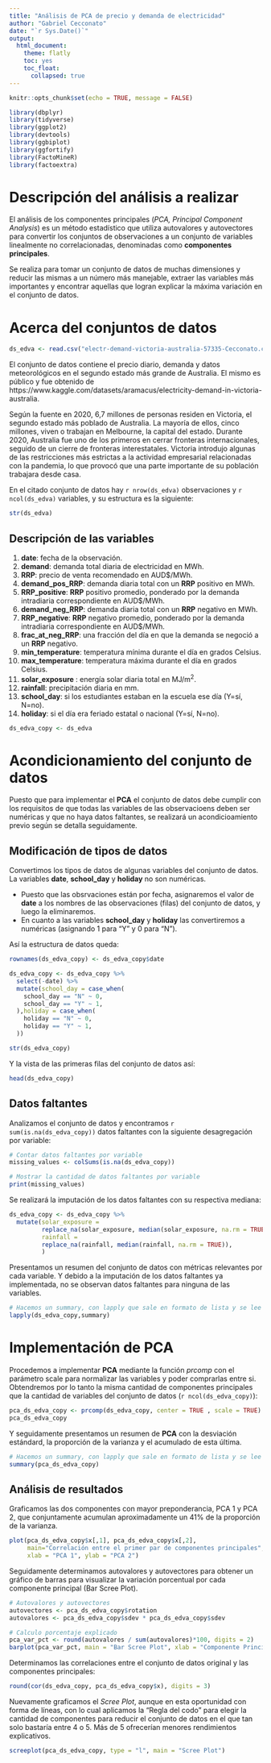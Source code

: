 ```yaml
---
title: "Análisis de PCA de precio y demanda de electricidad"
author: "Gabriel Cecconato"
date: "`r Sys.Date()`"
output:
  html_document:
    theme: flatly
    toc: yes
    toc_float:
      collapsed: true
---
```


```r
knitr::opts_chunk$set(echo = TRUE, message = FALSE)
```


```r
library(dbplyr)
library(tidyverse)
library(ggplot2)
library(devtools)
library(ggbiplot)
library(ggfortify)
library(FactoMineR)
library(factoextra)
```


# Descripción del análisis a realizar 

El análisis de los componentes principales (*PCA, Principal Component Analysis*) es un método estadístico que utiliza autovalores y autovectores para convertir los conjuntos de observaciones a un conjunto de variables linealmente no correlacionadas, denominadas como **componentes principales**.

Se realiza para tomar un conjunto de datos de muchas dimensiones y reducir las mismas a un número más manejable, extraer las variables más importantes y encontrar aquellas que logran explicar la máxima variación en el conjunto de datos.

# Acerca del conjuntos de datos

```r
ds_edva <- read.csv("electr-demand-victoria-australia-57335-Cecconato.csv")

```

El conjunto de datos contiene el precio diario, demanda y datos meteorológicos en el segundo estado más grande de Australia. El mismo es público y fue obtenido de https://www.kaggle.com/datasets/aramacus/electricity-demand-in-victoria-australia.

Según la fuente en 2020, 6,7 millones de personas residen en Victoria, el segundo estado más poblado de Australia. La mayoría de ellos, cinco millones, viven o trabajan en Melbourne, la capital del estado. Durante 2020, Australia fue uno de los primeros en cerrar fronteras internacionales, seguido de un cierre de fronteras interestatales. Victoria introdujo algunas de las restricciones más estrictas a la actividad empresarial relacionadas con la pandemia, lo que provocó que una parte importante de su población trabajara desde casa.

En el citado conjunto de datos hay `r nrow(ds_edva)` observaciones y `r ncol(ds_edva)` variables, y su estructura es la siguiente:

```r
str(ds_edva)
```

## Descripción de las variables 

1. **date**: fecha de la observación.
2. **demand**: demanda total diaria de electricidad en MWh.
3. **RRP**: precio de venta recomendado en AUD$/MWh.
4. **demand_pos_RRP**: demanda diaria total con un **RRP** positivo en MWh.
5. **RRP_positive**:  **RRP** positivo promedio, ponderado por la demanda intradiaria correspondiente en AUD$/MWh.
6. **demand_neg_RRP**: demanda diaria total con un **RRP** negativo en MWh.
7. **RRP_negative**: **RRP** negativo promedio, ponderado por la demanda intradiaria correspondiente en AUD$/MWh.
8. **frac_at_neg_RRP**: una fracción del día en que la demanda se negoció a un **RRP** negativo.
9. **min_temperature**: temperatura mínima durante el día en grados Celsius.
10. **max_temperature**: temperatura máxima durante el día en grados Celsius.
11. **solar_exposure** : energía solar diaria total en MJ/m^2^.
12. **rainfall**: precipitación diaria en mm.
13. **school_day**: si los estudiantes estaban en la escuela ese día (Y=sí, N=no).
14. **holiday**: si el día era feriado estatal o nacional (Y=sí, N=no).

```r
ds_edva_copy <- ds_edva
```

# Acondicionamiento del conjunto de datos

Puesto que para implementar el **PCA** el conjunto de datos debe cumplir con los requisitos de que todas las variables de las observacioens deben ser numéricas y que no haya datos faltantes, se realizará un acondicioamiento previo según se detalla seguidamente.

## Modificación de tipos de datos 

Convertimos los tipos de datos de algunas variables del conjunto de datos. La variables **date**,  **school_day** y **holiday** no son numéricas. 

* Puesto que las obsrvaciones están por fecha, asignaremos el valor de **date** a los nombres de las observaciones (filas) del conjunto de datos, y luego la eliminaremos.
* En cuanto a las variables **school_day** y **holiday** las convertiremos a numéricas (asignando 1 para "Y" y 0 para "N").

Así la estructura de datos queda:

```r
rownames(ds_edva_copy) <- ds_edva_copy$date

ds_edva_copy <- ds_edva_copy %>% 
  select(-date) %>% 
  mutate(school_day = case_when(
    school_day == "N" ~ 0,
    school_day == "Y" ~ 1,
  ),holiday = case_when(
    holiday == "N" ~ 0,
    holiday == "Y" ~ 1,
  ))

str(ds_edva_copy)
```

Y la vista de las primeras filas del conjunto de datos así:

```r
head(ds_edva_copy)
```

## Datos faltantes

Analizamos el conjunto de datos y encontramos `r sum(is.na(ds_edva_copy))` datos faltantes con la siguiente desagregación por variable:

```r
# Contar datos faltantes por variable
missing_values <- colSums(is.na(ds_edva_copy))

# Mostrar la cantidad de datos faltantes por variable
print(missing_values)
```

Se realizará la imputación de los datos faltantes con su respectiva mediana:

```r
ds_edva_copy <- ds_edva_copy %>%
  mutate(solar_exposure = 
         replace_na(solar_exposure, median(solar_exposure, na.rm = TRUE)),
         rainfall = 
         replace_na(rainfall, median(rainfall, na.rm = TRUE)),
         )  
```

Presentamos un resumen del conjunto de datos con métricas relevantes por cada variable. Y debido a la imputación de los datos faltantes ya implementada, no se observan datos faltantes para ninguna de las variables.  

```r
# Hacemos un summary, con lapply que sale en formato de lista y se lee mejor
lapply(ds_edva_copy,summary)
```

# Implementación de PCA

Procedemos a implementar **PCA** mediante la función *prcomp* con el parámetro scale para normalizar las variables y poder comprarlas entre si. Obtendremos por lo tanto la misma cantidad de componentes principales que la cantidad de variables del conjunto de datos (`r ncol(ds_edva_copy)`):

```r
pca_ds_edva_copy <- prcomp(ds_edva_copy, center = TRUE , scale = TRUE)
pca_ds_edva_copy
```

Y seguidamente presentamos un resumen de **PCA** con la desviación estándard, la proporción de la varianza y el acumulado de esta última.

```r
# Hacemos un summary, con lapply que sale en formato de lista y se lee mejor
summary(pca_ds_edva_copy)
```

## Análisis de resultados

Graficamos las dos componentes con mayor preponderancia, PCA 1 y PCA 2, que conjuntamente acumulan aproximadamente un 41% de la proporción de la varianza.

```r
plot(pca_ds_edva_copy$x[,1], pca_ds_edva_copy$x[,2], 
     main="Correlación entre el primer par de componentes principales", 
     xlab = "PCA 1", ylab = "PCA 2")
```

Seguidamente determinamos autovalores y autovectores para obtener un gráfico de barras para visualizar la variación porcentual por cada componente principal (Bar Scree Plot). 

```r
# Autovalores y autovectores
autovectores <- pca_ds_edva_copy$rotation 
autovalores <- pca_ds_edva_copy$sdev * pca_ds_edva_copy$sdev

# Calculo porcentaje explicado
pca_var_pct <- round(autovalores / sum(autovalores)*100, digits = 2)
barplot(pca_var_pct, main = "Bar Scree Plot", xlab = "Componente Principal", ylab = "Variacion Porcentual")
```

Determinamos las correlaciones entre el conjunto de datos original y las componentes principales:

```r
round(cor(ds_edva_copy, pca_ds_edva_copy$x), digits = 3)
```

Nuevamente graficamos el *Scree Plot*, aunque en esta oportunidad con forma de líneas, con lo cual aplicamos la “Regla del codo” para elegir la cantidad de componentes para reducir el conjunto de datos en el que tan solo bastaría entre 4 o 5. Más de 5 ofrecerían menores rendimientos explicativos.

```r
screeplot(pca_ds_edva_copy, type = "l", main = "Scree Plot")
```


